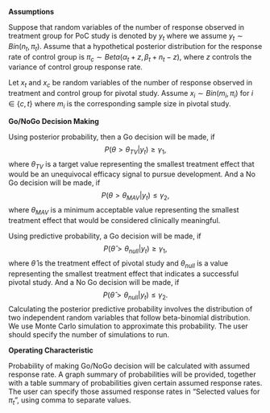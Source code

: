 **Assumptions**

Suppose that random variables of the number of response observed in treatment group for PoC study is denoted by $y_t$ where we assume $y_t \sim Bin(n_t,\pi_t)$.
Assume that a hypothetical posterior distribution for the response rate of control group is $\pi_c \sim Beta(\alpha_t + z, \beta_t + n_t - z)$, where $z$ controls the variance of control group response rate.

Let $x_t$ and $x_c$ be random variables of the number of response observed in treatment and control group for pivotal study.
Assume $x_i \sim Bin(m_i, \pi_i)$ for $i \in \{c,t\}$ where $m_i$ is the corresponding sample size in pivotal study.

**Go/NoGo Decision Making**

Using posterior probability, then a Go decision will be made, if 
$$P(\theta>\theta_{TV}|y_t) \geq \gamma_1,$$
where $\theta_{TV}$ is a target value representing the smallest treatment effect that would be an unequivocal efficacy signal to pursue development.
And a No Go decision will be made, if
$$P(\theta>\theta_{MAV}|y_t) \leq \gamma_2,$$
where $\theta_{MAV}$ is a minimum acceptable value representing the smallest treatment effect that would be considered clinically meaningful.

Using predictive probability, a Go decision will be made, if
$$P(\hat \theta>\theta_{null}|y_t) \geq \gamma_1,$$
where $\hat\theta$ is the treatment effect of pivotal study and $\theta_{null}$ is a value representing the smallest treatment effect that indicates a successful pivotal study.
And a No Go decision will be made, if
$$P(\hat \theta>\theta_{null}|y_t) \leq \gamma_2.$$
Calculating the posterior predictive probability involves the distribution of two independent random variables that follow beta-binomial distribution.
We use Monte Carlo simulation to approximate this probability.
The user should specify the number of simulations to run.

**Operating Characteristic**

Probability of making Go/NoGo decision will be calculated with assumed response rate.
A graph summary of probabilities will be provided, together with a table summary of probabilities given certain assumed response rates.
The user can specify those assumed response rates in "Selected values for $\pi_t$", using comma to separate values.